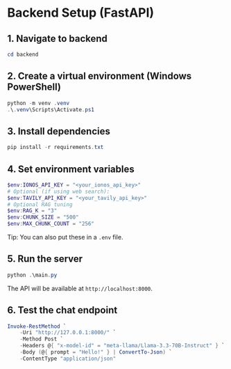 # Backend Setup (FastAPI)

## 1. Navigate to backend

```powershell
cd backend
```

## 2. Create a virtual environment (Windows PowerShell)

```powershell
python -m venv .venv
.\.venv\Scripts\Activate.ps1
```

## 3. Install dependencies

```powershell
pip install -r requirements.txt
```

## 4. Set environment variables

```powershell
$env:IONOS_API_KEY = "<your_ionos_api_key>"
# Optional (if using web search):
$env:TAVILY_API_KEY = "<your_tavily_api_key>"
# Optional RAG tuning
$env:RAG_K = "3"
$env:CHUNK_SIZE = "500"
$env:MAX_CHUNK_COUNT = "256"
```

Tip: You can also put these in a `.env` file.

## 5. Run the server

```powershell
python .\main.py
```

The API will be available at `http://localhost:8000`.

## 6. Test the chat endpoint

```powershell
Invoke-RestMethod `
	-Uri "http://127.0.0.1:8000/" `
	-Method Post `
	-Headers @{ "x-model-id" = "meta-llama/Llama-3.3-70B-Instruct" } `
	-Body (@{ prompt = "Hello!" } | ConvertTo-Json) `
	-ContentType "application/json"
```
